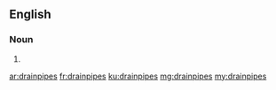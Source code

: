 ==English==

===Noun===
{{head|en|noun plural form}}

# {{plural of|drainpipe|lang=en}}

[[ar:drainpipes]]
[[fr:drainpipes]]
[[ku:drainpipes]]
[[mg:drainpipes]]
[[my:drainpipes]]